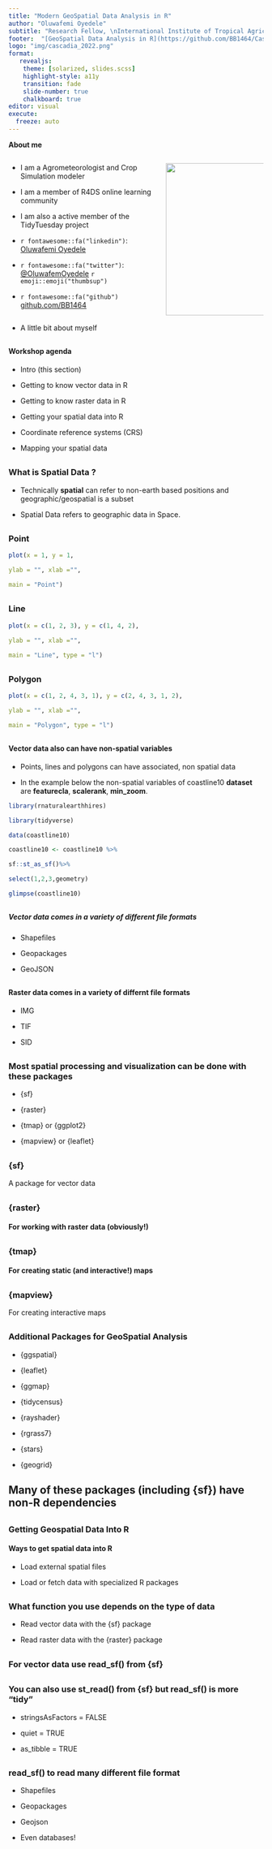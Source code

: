```yaml
---
title: "Modern GeoSpatial Data Analysis in R"
author: "Oluwafemi Oyedele"
subtitle: "Research Fellow, \nInternational Institute of Tropical Agriculture (IITA)"
footer:  "[GeoSpatial Data Analysis in R](https://github.com/BB1464/CascardiaRConf2022)"
logo: "img/cascadia_2022.png"
format: 
   revealjs: 
    theme: [solarized, slides.scss]
    highlight-style: a11y
    transition: fade
    slide-number: true
    chalkboard: true
editor: visual
execute:
  freeze: auto
---
```


**About me**

::: columns
::: {.column width="60%"}
- I am a Agrometeorologist and Crop Simulation modeler

- I am a member of R4DS online learning community

- I am also a active member of the TidyTuesday project

- `r fontawesome::fa("linkedin")`: [Oluwafemi Oyedele](https://www.linkedin.com/in/oluwafemioyedele)

- `r fontawesome::fa("twitter")`: [@OluwafemOyedele](https://twitter.com/OluwafemOyedele) `r emoji::emoji("thumbsup")`

- `r fontawesome::fa("github")` [github.com/BB1464](https://github.com/BB1464/BB1464)
:::


::: {.column width="40%"}
![](img/pix.jpg){style="float:right;padding: 0 0 0 10px;" fig-alt="Headshot of Dr. Maria Tackett" width="300"}
:::
:::

::: notes
- A little bit about myself
:::

##

#### Workshop agenda

- Intro (this section)

- Getting to know vector data in R

- Getting to know raster data in R

- Getting your spatial data into R

- Coordinate reference systems (CRS)

- Mapping your spatial data

##

### What is Spatial Data ?

- Technically **spatial** can refer to non-earth based positions and geographic/geospatial is a subset

- Spatial Data refers to geographic data in Space.

##

### Point

```r

plot(x = 1, y = 1,

ylab = "", xlab ="",

main = "Point")

```

##

### Line

```r

plot(x = c(1, 2, 3), y = c(1, 4, 2),

ylab = "", xlab ="",

main = "Line", type = "l")

```

##

### Polygon

```r

plot(x = c(1, 2, 4, 3, 1), y = c(2, 4, 3, 1, 2),

ylab = "", xlab ="",

main = "Polygon", type = "l")

```

##

#### Vector data also can have non-spatial variables

- Points, lines and polygons can have associated, non spatial data

- In the example below the non-spatial variables of coastline10 **dataset** are **featurecla**, **scalerank**, **min_zoom**.

```r

library(rnaturalearthhires)

library(tidyverse)

```

```r

data(coastline10)

coastline10 <- coastline10 %>%

sf::st_as_sf()%>%

select(1,2,3,geometry)

glimpse(coastline10)

```

##

##### Vector data comes in a variety of different file formats

- Shapefiles

- Geopackages

- GeoJSON

##

#### Raster data comes in a variety of differnt file formats

- IMG

- TIF

- SID

##

### Most spatial processing and visualization can be done with these packages

- {sf}

- {raster}

- {tmap} or {ggplot2}

- {mapview} or {leaflet}

##

### {sf}

A package for vector data

##

### {raster}

#### For working with raster data (obviously!)

##

### {tmap}

#### For creating static (and interactive!) maps

##

### {mapview}

For creating interactive maps

##

### Additional Packages for GeoSpatial Analysis

- {ggspatial}

- {leaflet}

- {ggmap}

- {tidycensus}

- {rayshader}

- {rgrass7}

- {stars}

- {geogrid}

##

## Many of these packages (including {sf}) have non-R dependencies

##

### Getting Geospatial Data Into R

#### Ways to get spatial data into R

- Load external spatial files

- Load or fetch data with specialized R packages

##

### What function you use depends on the type of data

- Read vector data with the {sf} package

- Read raster data with the {raster} package

##

### For vector data use **read_sf()** from **{sf}**

##

### You can also use st_read() from {sf} but read_sf() is more "tidy"

- stringsAsFactors = FALSE

- quiet = TRUE

- as_tibble = TRUE

##

### read_sf() to read many different file format

- Shapefiles

- Geopackages

- Geojson

- Even databases!
